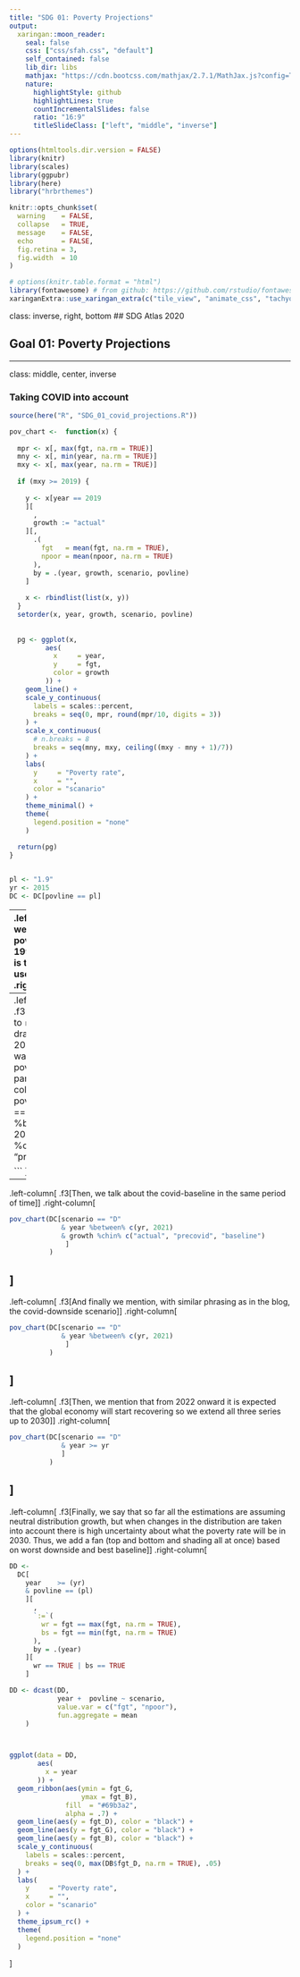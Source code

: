 ```yaml
---
title: "SDG 01: Poverty Projections"
output:
  xaringan::moon_reader:
    seal: false
    css: ["css/sfah.css", "default"]
    self_contained: false
    lib_dir: libs
    mathjax: "https://cdn.bootcss.com/mathjax/2.7.1/MathJax.js?config=TeX-MML-AM_HTMLorMML"
    nature:
      highlightStyle: github
      highlightLines: true
      countIncrementalSlides: false
      ratio: "16:9"
      titleSlideClass: ["left", "middle", "inverse"]
---
```

```r
options(htmltools.dir.version = FALSE)
library(knitr)
library(scales)
library(ggpubr)
library(here)
library("hrbrthemes")

knitr::opts_chunk$set(
  warning    = FALSE,
  collapse   = TRUE,
  message    = FALSE,
  echo       = FALSE,
  fig.retina = 3,
  fig.width  = 10
)

# options(knitr.table.format = "html")
library(fontawesome) # from github: https://github.com/rstudio/fontawesome
xaringanExtra::use_xaringan_extra(c("tile_view", "animate_css", "tachyons"))
```

class: inverse, right, bottom
## SDG Atlas 2020

## Goal 01: Poverty Projections

---

class: middle, center, inverse

### Taking COVID into account
```r
source(here("R", "SDG_01_covid_projections.R"))

pov_chart <-  function(x) {
  
  mpr <- x[, max(fgt, na.rm = TRUE)]
  mny <- x[, min(year, na.rm = TRUE)]
  mxy <- x[, max(year, na.rm = TRUE)]
  
  if (mxy >= 2019) {
    
    y <- x[year == 2019
    ][
      ,
      growth := "actual"
    ][,
      .(
        fgt   = mean(fgt, na.rm = TRUE),
        npoor = mean(npoor, na.rm = TRUE)
      ), 
      by = .(year, growth, scenario, povline)
    ]
    
    x <- rbindlist(list(x, y))
  }
  setorder(x, year, growth, scenario, povline)
  
  
  pg <- ggplot(x, 
         aes(
           x     = year, 
           y     = fgt, 
           color = growth
         )) +
    geom_line() +
    scale_y_continuous(
      labels = scales::percent,
      breaks = seq(0, mpr, round(mpr/10, digits = 3))
    ) +
    scale_x_continuous(
      # n.breaks = 8
      breaks = seq(mny, mxy, ceiling((mxy - mny + 1)/7))
    ) +
    labs(
      y     = "Poverty rate",
      x     = "",
      color = "scanario"
    ) +
    theme_minimal() +
    theme(
      legend.position = "none"
    )

  return(pg)
}
  

pl <- "1.9"
yr <- 2015
DC <- DC[povline == pl]

```
---
.left-column[
.f3[First we show the current poverty trend from 1993 to 2017, which is the time period used in this chapter]
]
.right-column[
```r
pov_chart(DC[scenario == "D"
             & year %between% c(1993, 2017) 
              ]
          )

```
]
---
.left-column[
.f3[Then, we zoom in to `r yr`-2021 and draw on pre-covid to 2021 to show what was the expected poverty rate before the pandemic]
]
.right-column[
```r
pov_chart(DC[scenario == "D"
             & year %between% c(yr, 2021) 
             & growth %chin% c("actual", "precovid")
              ]
          )


```
]
---
.left-column[
.f3[Then, we talk about the covid-baseline in the same period of time]
]
.right-column[
```r
pov_chart(DC[scenario == "D"
             & year %between% c(yr, 2021) 
             & growth %chin% c("actual", "precovid", "baseline")
              ]
          )


```
]
---
.left-column[
.f3[And finally we mention, with similar phrasing as in the blog, the covid-downside scenario]
]
.right-column[
```r
pov_chart(DC[scenario == "D"
             & year %between% c(yr, 2021) 
              ]
          )

```
]
---
.left-column[
.f3[Then, we mention that from 2022 onward it is expected that the global economy will start recovering so we extend all three series up to 2030]
]
.right-column[
```r

pov_chart(DC[scenario == "D"
             & year >= yr 
             ]
          )

```
]
---
.left-column[
.f3[Finally, we say that so far all the estimations are assuming neutral distribution growth, but when changes in the distribution are taken into account there is high uncertainty about what the poverty rate will be in 2030. Thus, we add a fan (top and bottom and shading all at once) based on worst downside and best baseline]
]
.right-column[
```r
DD <- 
  DC[
    year    >= (yr)
    & povline == (pl)
    ][
      ,
      `:=`(
        wr = fgt == max(fgt, na.rm = TRUE),
        bs = fgt == min(fgt, na.rm = TRUE)
      ), 
      by = .(year)
    ][
      wr == TRUE | bs == TRUE 
    ]

DD <- dcast(DD,
            year +  povline ~ scenario,
            value.var = c("fgt", "npoor"), 
            fun.aggregate = mean
    )



ggplot(data = DD,
       aes(
         x = year
       )) +
  geom_ribbon(aes(ymin = fgt_G,
                  ymax = fgt_B),
              fill  = "#69b3a2", 
              alpha = .7) +
  geom_line(aes(y = fgt_D), color = "black") +
  geom_line(aes(y = fgt_G), color = "black") +
  geom_line(aes(y = fgt_B), color = "black") +
  scale_y_continuous(
    labels = scales::percent,
    breaks = seq(0, max(DB$fgt_D, na.rm = TRUE), .05)
  ) +
  labs(
    y     = "Poverty rate",
    x     = "",
    color = "scanario"
  ) +
  theme_ipsum_rc() +
  theme(
    legend.position = "none"
  )
```
]
